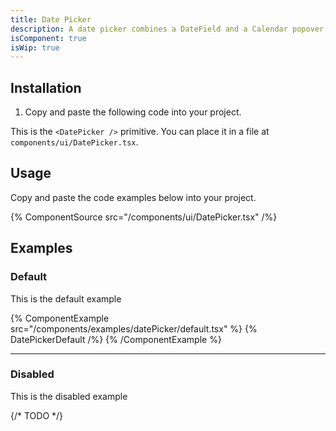 ```yaml
---
title: Date Picker
description: A date picker combines a DateField and a Calendar popover to allow users to enter or select a date and time value.
isComponent: true
isWip: true
---
```


## Installation

1. Copy and paste the following code into your project.

This is the `<DatePicker />` primitive. You can place it in a file at `components/ui/DatePicker.tsx`.

## Usage

Copy and paste the code examples below into your project.

{% ComponentSource src="/components/ui/DatePicker.tsx" /%}

## Examples

### Default

This is the default example

{% ComponentExample src="/components/examples/datePicker/default.tsx" %}
{% DatePickerDefault /%}
{% /ComponentExample %}

---

### Disabled

This is the disabled example

{/* TODO */}
